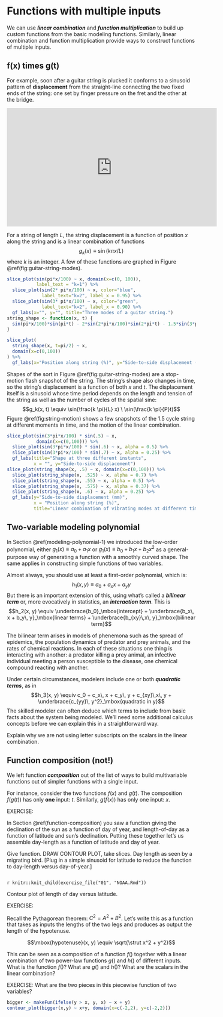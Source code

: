 # Functions with multiple inputs {#fun-multiple-inputs}

We can use ***linear combination*** and ***function multiplication*** to build up custom functions from the basic modeling functions. Similarly, linear combination and function multiplication provide ways to construct functions of multiple inputs. 

## f(x) times g(t)

For example, soon after a guitar string is plucked it conforms to a sinusoid pattern of **displacement** from the straight-line connecting the two fixed ends of the string: one set by finger pressure on the fret and the other at the bridge.

<iframe width="560" height="315" src="https://www.youtube.com/embed/F0NsJ7J8rYM" title="YouTube video player" frameborder="0" allow="accelerometer; autoplay; clipboard-write; encrypted-media; gyroscope; picture-in-picture" allowfullscreen></iframe>

For a string of length $L$, the string displacement is a function of position $x$ along the string and is a linear combination of functions $$g_k(x) \equiv \sin(k \pi x /L)$$ where $k$ is an integer.  A few of these functions are graphed in Figure \@ref(fig:guitar-string-modes).

```r
slice_plot(sin(pi*x/100) ~ x, domain(x=c(0, 100)), 
           label_text = "k=1") %>% 
  slice_plot(sin(2* pi*x/100) ~ x, color="blue",
             label_text="k=2", label_x = 0.95) %>%
  slice_plot(sin(3* pi*x/100) ~ x, color="green",
             label_text="k=2", label_x = 0.90) %>%
  gf_labs(x="", y="", title="Three modes of a guitar string.")
string_shape <- function(x, t) {
  sin(pi*x/100)*sin(pi*t) - 2*sin(2*pi*x/100)*sin(2*pi*t) - 1.5*sin(3*pi*x/100)*sin(3*pi*t)
}

slice_plot(
  string_shape(x, t=pi/2) ~ x,
  domain(x=c(0,100))
) %>%
  gf_labs(x="Position along string (%)", y="Side-to-side displacement (mm) ", title="A linear combination of the modes")
```

Shapes of the sort in Figure \@ref(fig:guitar-string-modes) are a stop-motion flash snapshot of the string. The string's shape also changes in time, so the string's displacement is a function of both $x$ and $t$. The displacement itself is a sinusoid whose time period depends on the length and tension of the string as well as the number of cycles of the spatial sine: 
$$g_k(x, t) \equiv \sin(\frac{k \pi}{L} x) \ \sin(\frac{k \pi}{P}t)$$ Figure \@ref(fig:string-motion) shows a few snapshots of the 1.5 cycle string at different moments in time, and the motion of the linear combination.

```r
slice_plot(sin(3*pi*x/100) * sin(.5) ~ x, 
           domain(x=c(0,100))) %>%
  slice_plot(sin(3*pi*x/100) * sin(.6) ~ x, alpha = 0.5) %>%
  slice_plot(sin(3*pi*x/100) * sin(.7) ~ x, alpha = 0.25) %>%
  gf_labs(title="Shape at three different instants",
          x = "", y="Side-to-side displacement")
slice_plot(string_shape(x, .5) ~ x, domain(x=c(0,100))) %>%
  slice_plot(string_shape(x, .525) ~ x, alpha = 0.7) %>%
  slice_plot(string_shape(x, .55) ~ x, alpha = 0.5) %>%
  slice_plot(string_shape(x, .575) ~ x, alpha = 0.37) %>%
  slice_plot(string_shape(x, .6) ~ x, alpha = 0.25) %>%
  gf_labs(y="Side-to-side displacement (mm)",
          x = "Position along string (%)",
          title="Linear combination of vibrating modes at different times.")
```

## Two-variable modeling polynomial

In Section \@ref(modeling-polynomial-1) we introduced the low-order polynomial, either $g_1(x) \equiv a_0 + a_1 x$ or $g_1(x) \equiv b_0 + b_1 x + b_2 x^2$ as a general-purpose way of generating a function with a smoothly curved shape. The same applies in constructing simple functions of two variables. 

Almost always, you should use at least a first-order polynomial, which is:
$$h_1(x, y) \equiv a_0 + a_x x + a_y y$$
But there is an important extension of this, using what's called a ***bilinear term*** or, more evocatively in statistics, an ***interaction term***.  This is
$$h_2(x, y) \equiv \underbrace{b_0}_\mbox{intercept} + \underbrace{b_x\, x + b_y\, y}_\mbox{linear terms} + \underbrace{b_{xy}\,x\, y}_\mbox{bilinear term}$$

The bilinear term arises  in models of phenemona such as the spread of epidemics, the population dynamics of predator and prey animals, and the rates of chemical reactions. In each of these situations one thing is interacting with another: a predator killing a prey animal, an infective individual meeting a person susceptible to the disease, one chemical compound reacting with another.

Under certain circumstances, modelers include one or both ***quadratic terms***, as in 
$$h_3(x, y) \equiv c_0 + c_x\, x + c_y\, y + c_{xy}\,x\, y + \underbrace{c_{yy}\, y^2}_\mbox{quadratic in y}$$
The skilled modeler can often deduce which terms to include from basic facts about the system being modeled. We'll need some additional calculus concepts before we can explain this in a straightforward way.


::: {.why}

Explain why we are not using letter subscripts on the scalars in the linear combination.

:::


## Function composition (not!)

We left function ***composition*** out of the list of ways to build multivariable functions out of simpler functions with a single input.  

For instance, consider the two functions $f(x)$ and $g(t)$. The composition $f(g(t))$ has only **one** input: $t$. Similarly, $g(f(x))$ has only one input: $x$.



EXERCISE:

In Section \@ref(function-composition) you saw a function giving the declination of the sun as a function of day of year, and length-of-day as a function of latitude and sun's declination. Putting these together let's us assemble day-length as a function of latitude and day of year.

Give function. DRAW CONTOUR PLOT, take slices. Day length as seen by a migrating bird. [Plug in a simple sinusoid for latitude to reduce the function to day-length versus day-of-year.]




```exercise
```
`r knitr::knit_child(exercise_file("01", "NOAA.Rmd"))`

Contour plot of length of day versus latitude.


EXERCISE:

Recall the Pythagorean theorem: $C^2 = A^2 + B^2$. Let's write this as a function that takes as inputs the lengths of the two legs and produces as output the length of the hypotenuse. 

$$\mbox{hypotenuse}(x, y) \equiv \sqrt{\strut x^2 + y^2}$$

This can be seen as a composition of a function $f()$ together with a linear combination of two power-law functions $g()$ and $h()$ of different inputs. What is the function $f()$? What are $g()$ and $h()$? What are the scalars in the linear combination?

EXERCISE: What are the two pieces in this piecewise function of two variables?

```r
bigger <- makeFun(ifelse(y > x, y, x) ~ x + y)
contour_plot(bigger(x,y) ~ x+y, domain(x=c(-2,2), y=c(-2,2)))
```

